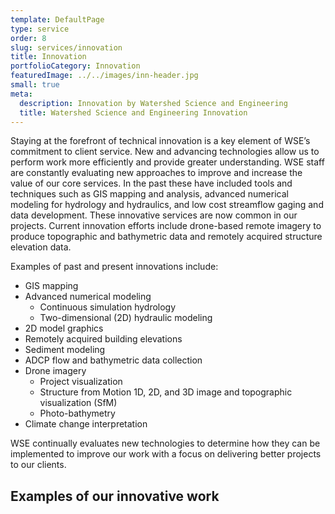 ```yaml
---
template: DefaultPage
type: service
order: 8
slug: services/innovation
title: Innovation
portfolioCategory: Innovation
featuredImage: ../../images/inn-header.jpg
small: true
meta:
  description: Innovation by Watershed Science and Engineering
  title: Watershed Science and Engineering Innovation
---
```


Staying at the forefront of technical innovation is a key element of WSE’s commitment to client service. New and advancing technologies allow us to perform work more efficiently and provide greater understanding. WSE staff are constantly evaluating new approaches to improve and increase the value of our core services. In the past these have included tools and techniques such as GIS mapping and analysis, advanced numerical modeling for hydrology and hydraulics, and low cost streamflow gaging and data development. These innovative services are now common in our projects. Current innovation efforts include drone-based remote imagery to produce topographic and bathymetric data and remotely acquired structure elevation data.

Examples of past and present innovations include: 

*   GIS mapping
*   Advanced numerical modeling
    *   Continuous simulation hydrology
    *   Two-dimensional (2D) hydraulic modeling
*   2D model graphics
*   Remotely acquired building elevations
*   Sediment modeling
*   ADCP flow and bathymetric data collection
*   Drone imagery
    *   Project visualization
    *   Structure from Motion 1D, 2D, and 3D image and topographic visualization (SfM)
    *   Photo-bathymetry
*   Climate change interpretation

WSE continually evaluates new technologies to determine how they can be implemented to improve our work with a focus on delivering better projects to our clients.

## Examples of our innovative work
